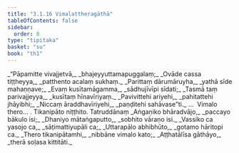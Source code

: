 ```yaml
---
title: "3.1.16 Vimalattheragāthā"
tableOfContents: false
sidebar:
  order: 8
type: "tipitaka"
basket: "su"
book: "th1"
---
```



<DynamicBreadcrumb />

<Division number="264" book="th1">

<Paragraph number="494" type="verses" book="th1">
_“Pāpamitte vivajjetvā,_  
_bhajeyyuttamapuggalaṃ;_  
_Ovāde cassa tiṭṭheyya,_  
_patthento acalaṃ sukhaṃ._  

</Paragraph>

</Division>
<Division number="265" book="th1">

<Paragraph number="495" type="verses" book="th1">
_Parittaṃ dārumāruyha,_  
_yathā sīde mahaṇṇave;_  
_Evaṃ kusītamāgamma,_  
_sādhujīvīpi sīdati;_  
_Tasmā taṃ parivajjeyya,_  
_kusītaṃ hīnavīriyaṃ._  

</Paragraph>

</Division>
<Division number="266" book="th1">

<Paragraph number="496" type="verses" book="th1">
_Pavivittehi ariyehi,_  
_pahitattehi jhāyibhi;_  
_Niccaṃ āraddhavīriyehi,_  
_paṇḍitehi sahāvase”ti._  


</Paragraph>
</Division>

<Paragraph number="497" type="center" book="th1">
…  Vimalo thero… .



</Paragraph>

<Paragraph number="498" type="center" book="th1">
Tikanipāto niṭṭhito.



</Paragraph>

<Paragraph number="499" type="center" book="th1">
Tatruddānaṃ


</Paragraph>

<Paragraph number="500" type="verses" book="th1">
_Aṅgaṇiko bhāradvājo,_  
_paccayo bākulo isi;_  
_Dhaniyo mātaṅgaputto,_  
_sobhito vāraṇo isi._  

</Paragraph>

<Paragraph number="501" type="verses" book="th1">
_Vassiko ca yasojo ca,_  
_sāṭimattiyupāli ca;_  
_Uttarapālo abhibhūto,_  
_gotamo hāritopi ca._  

</Paragraph>

<Paragraph number="502" type="verses" book="th1">
_Thero tikanipātamhi,_  
_nibbāne vimalo kato;_  
_Aṭṭhatālīsa gāthāyo,_  
_therā soḷasa kittitāti._
</Paragraph>